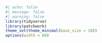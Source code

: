 ```r
#| echo: false
#| message: false
#| warning: false
library(tidyverse)
library(patchwork)
theme_set(theme_minimal(base_size = 10))
options(width = 60)
```

::: {.content-hidden when-format="beamer"}

\DeclareMathOperator*{\argmin}{\arg\!\min}

\DeclareMathOperator*{\argmax}{\arg\!\min}

\DeclareMathOperator*{\minimize}{minimize}

\DeclareMathOperator{\E}{\mathrm{E}}

\DeclareMathOperator{\var}{Var}

\DeclareMathOperator{\cov}{Cov}

:::
